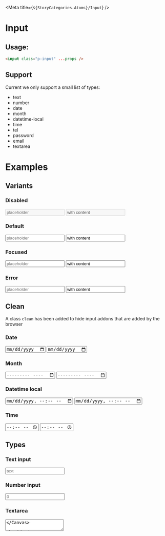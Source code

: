 
<Meta title={`${StoryCategories.Atoms}/Input`} />

# Input

## Usage:

```html
<input class="p-input" ...props />
```

## Support

Current we only support a small list of types:

-   text
-   number
-   date
-   month
-   datetime-local
-   time
-   tel
-   password
-   email
-   textarea

# Examples

## Variants

### Disabled

<Canvas>
    <input class="p-input" disabled type="text" placeholder="placeholder" />
    <input
        class="p-input"
        disabled
        type="text"
        placeholder="placeholder"
        value="with content"
    />
</Canvas>

### Default

<Canvas>
    <input class="p-input" type="text" placeholder="placeholder" />
    <input
        class="p-input"
        type="text"
        placeholder="placeholder"
        value="with content"
    />
</Canvas>

### Focused

<Canvas>
    <input class="p-input focus" type="text" placeholder="placeholder" />
    <input
        class="p-input focus"
        type="text"
        placeholder="placeholder"
        value="with content"
    />
</Canvas>

### Error

<Canvas>
    <input class="p-input error" type="text" placeholder="placeholder" />
    <input
        class="p-input error"
        type="text"
        placeholder="placeholder"
        value="with content"
    />
</Canvas>

## Clean

A class `clean` has been added to hide input addons that are added by the browser

### Date

<Canvas>
    <input class="p-input" type="date" placeholder="Non clean" />
    <input class="p-input" class="clean" type="date" placeholder="Clean" />
</Canvas>

### Month

<Canvas>
    <input class="p-input" type="month" placeholder="Non clean" />
    <input class="p-input" class="clean" type="month" placeholder="Clean" />
</Canvas>

### Datetime local

<Canvas>
    <input class="p-input" type="datetime-local" placeholder="Non clean" />
    <input
        class="p-input"
        class="clean"
        type="datetime-local"
        placeholder="Clean"
    />
</Canvas>

### Time

<Canvas>
    <input class="p-input" type="time" placeholder="Non clean" />
    <input class="p-input" class="clean" type="time" placeholder="Clean" />
</Canvas>

## Types

### Text input

<Canvas>
    <input class="p-input" type="text" placeholder="text" />
</Canvas>

### Number input

<Canvas>
    <input class="p-input" type="number" placeholder="0" />
</Canvas>

### Textarea

<Canvas>
    <textarea class="p-input" placeholder="Write your cool story here" />
</Canvas>

### Date

<Canvas>
    <input class="p-input" type="date" placeholder="Choose a date" />
</Canvas>

### Month

<Canvas>
    <input class="p-input" type="month" placeholder="Choose a month" />
</Canvas>

### Datetime local

<Canvas>
    <input class="p-input" type="datetime-local" placeholder="Choose a date" />
</Canvas>

### Time

<Canvas>
    <input class="p-input" type="time" placeholder="Choose a time" />
</Canvas>

### Telephone

<Canvas>
    <input class="p-input" type="tel" placeholder="Choose a telephone number" />
</Canvas>

### Password

<Canvas>
    <input class="p-input" type="password" placeholder="Choose a password" />
</Canvas>

### Email

<Canvas>
    <input class="p-input" type="email" placeholder="Choose a email" />
</Canvas>
